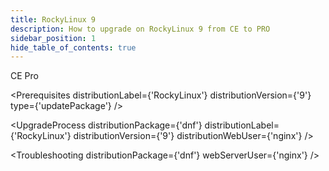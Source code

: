 ```yaml
---
title: RockyLinux 9
description: How to upgrade on RockyLinux 9 from CE to PRO
sidebar_position: 1
hide_table_of_contents: true
---
```



<div style={{display: "flex", gap: "1rem"}}>
  <Chips link="https://www.passbolt.com/ce/rockylinux" isUnderMainTitle={true}>CE</Chips>
  <Chips link="https://www.passbolt.com/pricing/pro" isUnderMainTitle={true}>Pro</Chips>
</div>

<Prerequisites
  distributionLabel={'RockyLinux'}
  distributionVersion={'9'}
  type={'updatePackage'}
/>

<UpgradeProcess
  distributionPackage={'dnf'}
  distributionLabel={'RockyLinux'}
  distributionVersion={'9'}
  distributionWebUser={'nginx'}
/>

<Troubleshooting distributionPackage={'dnf'} webServerUser={'nginx'} />

<InCaseOfIssues />
